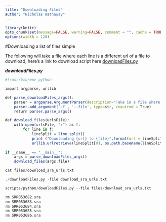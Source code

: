 ```yaml
---
title: "Downloading Files"
author: "Nicholas Hathaway"
---
```


```r
library(knitr)
opts_chunk$set(message=FALSE, warning=FALSE, comment = "", cache = TRUE)
options(width = 120)

```

#Downloading a list of files simple

The following will take a file where each line is a different url of a file to download, here's a link to download script here [downloadFiles.py](scripts/python/downloadFiles.py)

***downloadFiles.py***
```r
#!/usr/bin/env python

import argparse, urllib

def parse_downloadFiles_args():
    parser = argparse.ArgumentParser(description="Take in a file where the first column holds the url of a file to be downloaded, will overwrite current files if they exist")
    parser.add_argument('-f', '--file', type=str, required = True)
    return parser.parse_args()

def download_files(urlsFile):
    with open(urlsFile, "r") as f:
        for line in f:
            lineSplit = line.split()
            print ("Downloading {url} to {file}".format(url = lineSplit[0], file = os.path.basename(lineSplit[0])))
            urllib.urlretrieve(lineSplit[0], os.path.basename(lineSplit[0]))
    
if __name__ == "__main__":
	args = parse_downloadFiles_args()
    download_files(args.file)

```

```r
cat files/download_sra_urls.txt
```

```r
./downloadFiles.py -file download_sra_urls.txt
```

```r
scripts/python/downloadFiles.py --file files/download_sra_urls.txt
```

```r
rm SRR053682.sra
rm SRR053683.sra
rm SRR053684.sra
rm SRR053685.sra
rm SRR053686.sra
```

